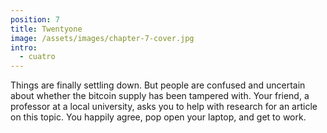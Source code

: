 ```yaml
---
position: 7
title: Twentyone
image: /assets/images/chapter-7-cover.jpg
intro:
  - cuatro
---
```


Things are finally settling down. But people are confused and uncertain about whether the bitcoin supply has been tampered with. Your friend, a professor at a local university, asks you to help with research for an article on this topic. You happily agree, pop open your laptop, and get to work.